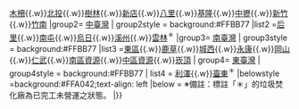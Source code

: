 {{Navbox
| name  = 臺灣垃圾焚化廠
| title = [[臺灣垃圾焚化廠列表|臺灣垃圾焚化廠]]
| state = collapsed
| titlestyle= background:#FFA042
| group1= [[北臺灣]]
| group1style = background:#FFBB77
| list1 = [[內湖垃圾焚化廠|內湖]]{{.w}}[[木柵垃圾焚化廠|木柵]]{{.w}}[[北投垃圾焚化廠|北投]]{{.w}}[[樹林垃圾焚化廠|樹林]]{{.w}}[[新店垃圾焚化廠|新店]]{{.w}}[[八里垃圾焚化廠|八里]]{{.w}}[[天外天垃圾資源回收廠|基隆]]{{.w}}[[中壢垃圾焚化廠|中壢]]{{.w}}[[新竹市垃圾焚化廠|新竹]]{{.w}}[[竹南垃圾焚化廠|竹南]]
|group2= [[中臺灣]]
| group2style = background:#FFBB77
|list2 =[[后里垃圾焚化廠|后里]]{{.w}}[[南屯垃圾焚化廠|南屯]]{{.w}}[[烏日垃圾焚化廠|烏日]]{{.w}}[[溪州垃圾焚化廠|溪州]]{{.w}}[[雲林垃圾焚化廠|雲林]]<sup>＊</sup>
|group3= [[南臺灣]]
| group3style = background:#FFBB77
|list3 =[[東區垃圾焚化廠|東區]]{{.w}}[[鹿草垃圾焚化廠|鹿草]]{{.w}}[[城西垃圾焚化廠|城西]]{{.w}}[[永康垃圾焚化廠|永康]]{{.w}}[[岡山垃圾焚化廠|岡山]]{{.w}}[[仁武垃圾焚化廠|仁武]]{{.w}}[[高雄市南區資源回收廠|南區資源]]{{.w}}[[高雄市中區資源回收廠|中區資源]]{{.w}}[[崁頂垃圾焚化廠|崁頂]]
| group4= [[東臺灣]]
| group4style = background:#FFBB77
| list4 = [[利澤垃圾焚化廠|利澤]]{{.w}}[[臺東垃圾焚化廠|臺東]]<sup>＊</sup>
|belowstyle =background:#FFA042;text-align: left
|below  = ※備註：標註「＊」的垃圾焚化廠為已完工未營運之狀態。
|}}
<noinclude>{{Documentation}}</noinclude>